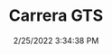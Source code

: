---
width: 1333
height: 2000
title: Carrera GTS
description: Silver GTS at Callas Rennsport
date: 2/25/2022 3:34:38 PM
cameraMake: Sony
cameraModel: ILCE-7M3
lens: FE 35mm F1.4 GM
settingsfStop: f/1.4
settingsISO: ISO 100
settingsShutter: 1/3200
settingsFocalLength: 35 mm
---
